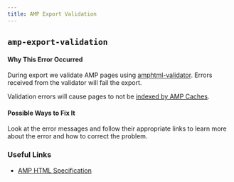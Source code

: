 ```yaml
---
title: AMP Export Validation
---
```


## `amp-export-validation`

#### Why This Error Occurred

During export we validate AMP pages using [amphtml-validator](https://www.npmjs.com/package/amphtml-validator). Errors received from the validator will fail the export.

Validation errors will cause pages to not be [indexed by AMP Caches](https://www.ampproject.org/docs/fundamentals/how_cached).

#### Possible Ways to Fix It

Look at the error messages and follow their appropriate links to learn more about the error and how to correct the problem.

### Useful Links

- [AMP HTML Specification](https://www.ampproject.org/docs/fundamentals/spec)
